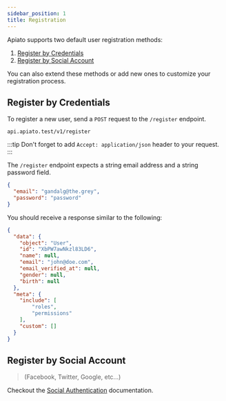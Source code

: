 ```yaml
---
sidebar_position: 1
title: Registration
---
```


Apiato supports two default user registration methods:

1. [Register by Credentials](#register-by-credentials)
2. [Register by Social Account](#register-by-social-account)

You can also extend these methods or add new ones to customize your registration process.

## Register by Credentials

To register a new user, send a `POST` request to the `/register` endpoint.

```
api.apiato.test/v1/register
```

:::tip
Don't forget to add `Accept: application/json` header to your request.
:::

The `/register` endpoint expects a string email address and a string password field.

```json
{
  "email": "gandalg@the.grey",
  "password": "password"
}
```

You should receive a response similar to the following:

```json
{
  "data": {
    "object": "User",
    "id": "XbPW7awNkzl83LD6",
    "name": null,
    "email": "john@doe.com",
    "email_verified_at": null,
    "gender": null,
    "birth": null
  },
  "meta": {
    "include": [
        "roles",
        "permissions"
    ],
    "custom": []
  }
}
```

## Register by Social Account

> (Facebook, Twitter, Google, etc...)

Checkout the [Social Authentication](../pacakges/social-authentication.md) documentation.
